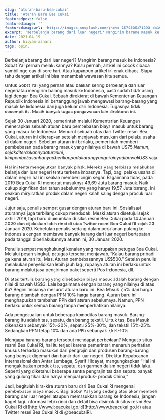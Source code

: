 ```yaml
---
slug: 'aturan-baru-bea-cukai'
title: 'Aturan Baru Bea Cukai'
featuredpost: false
featuredimage: ''
featuredimageurl: 'https://images.unsplash.com/photo-1578335371893-da19ce4ba0cc?ixid=MnwxMjA3fDB8MHxwaG90by1wYWdlfHx8fGVufDB8fHx8&ixlib=rb-1.2.1&auto=format&fit=crop&w=1050&q=80'
excerpt: 'Berbelanja barang dari luar negeri? Mengirim barang masuk ke Indonesia? Sobat Ya! pernah melakukannya? Kalau pernah, artikel ini cocok dibaca sambil nge-cay di sore hari. Atau kapanpun artikel ini enak dibaca. Siapa tahu dengan artikel ini bisa menambah wawasan kita semua.'
date: 2021-04-19
author: hisyam-azhari
tags: opini
---
```


Berbelanja barang dari luar negeri? Mengirim barang masuk ke Indonesia? Sobat Ya! pernah melakukannya? Kalau pernah, artikel ini cocok dibaca sambil nge-cay di sore hari. Atau kapanpun artikel ini enak dibaca. Siapa tahu dengan artikel ini bisa menambah wawasan kita semua.

Untuk Sobat Ya! yang pernah atau bahkan sering berbelanja dari luar negeriatau mengirim barang masuk ke Indonesia, pasti sudah tidak asing lagi dengan Bea Cukai. Sebuah direktorat di bawah Kementerian Keuangan Republik Indonesia ini bertanggung jawab mengawasi barang-barang yang masuk ke Indonesia dan juga keluar dari Indonesia. Tugasnya tidak sesempit itu. Masih banyak tugas pengawasan lain direktorat ini.

Sejak 30 Januari 2020, pemerintah melalui Kementerian Keuangan menerapkan sebuah aturan baru pembebasan biaya masuk untuk barang yang
masuk ke Indonesia. Menurut sebuah utas dari Twitter resmi Bea Cukai, aturan ini diterapkan setelah menjawab masukan dari pelaku usaha di dalam negeri. Sebelum aturan ini berlaku, pemerintah memberi pembebasan pada barang masuk yang nilainya di bawah US$75. Namun, sejak diterapkannya aturan ini, kini pembebasan hanya diberikan pada barang yang nilainya di bawah US$3 saja.

Hal ini tentu mengejutkan banyak pihak. Mereka yang terbiasa melakukan belanja dari luar negeri tentu terkena imbasnya. Tapi, bagi pelaku usaha di dalam negeri hal ini seakan memberi angin segar. Bagaimana tidak, pada 2019 Bea Cukai RI mencatat masuknya 49,69 Juta barang masuk. Naik cukup signifikan dari tahun sebelumnya yang hanya 19,57 Juta barang. Ini seakan minyiratkan produk dalam negeri kalah saing dengan produk luar negeri.

Jujur saja, penulis sempat gusar dengan aturan baru ini. Sosialisasi aturannya juga terbilang cukup mendadak. Meski aturan disetujui sejak akhir 2019, tapi baru diumumkan di situs resmi Bea Cukai pada 14 Januari 2020 dan dijelaskan lebih rinci di utas Twitter resmi Bea Cukai RI sejak 23 Januari 2020. Kebetulan penulis sedang dalam perjalanan pulang ke Indonesia dengan membawa banyak barang dari luar
negeri bertepatan pada tanggal diberlakukannya aturan ini, 30 Januari 2020.

Penulis sempat menghubungi kenalan yang merupakan petugas Bea Cukai. Melalui pesan singkat, petugas tersebut menjawab, “Kalau barang pribadi ga kena aturan itu, Mas. Aturan pembebasannya US$500.” Setelah penulis melakukan penyelidikan lebih jauh lagi, rupanya aturan ini berlaku untuk barang melalui jasa pengiriman paket seperti Pos Indonesia, dll.

Di atas tertulis barang yang dibebaskan biaya masuk adalah barang dengan nilai di bawah US$3. Lalu bagaimana dengan barang yang nilainya di atas itu? Begini rincianya menurut aturan baru ini. Bea Masuk 7,5% dari harga barang ditambah dengan PPN 10% harga barang. Aturan baru ini menghapuskan tambahan PPh dari aturan sebelumnya. Namun, PPN berlaku untuk semua barang tanpa
memperhatikan nilainya.

Ada pengecualian untuk beberapa komoditas barang masuk. Barang-barang itu adalah tas, sepatu, dan barang tekstil. Untuk tas, Bea Masuk dikenakan sebanyak 15%-20%, sepatu 25%-30%, dan tekstil 15%-25%. Sedangkan PPN tetap 10% dan ada PPh sebanyak 7,5%-10%.

Mengapa barang-barang tersebut mendapat perbedaan? Mengutip situs resmi Bea Cukai RI, hal itu terjadi karena pemerintah menaruh perhatian khusus terhadap masukan dari pengrajin dan produsen barang-barang yang banyak digemari dan banjir dari luar negeri. Direktur Kepabeanan Internasional dan Antar Lembaga, Syarif Hidayat, mengungkapkan “Hal ini mengakibatkan produk tas, sepatu, dan garmen dalam negeri tidak laku. Seperti yang diketahui beberapa sentra pengrajin tas dan sepatu banyak yang gulung tikar dan hanya menjual produk- produk China,”

Jadi, begitulah kira-kira aturan baru dari Bea Cukai RI mengenai pembebasan biaya masuk. Bagi Sobat Ya! yang sedang atau akan membeli barang dari luar negeri ataupun memasukkan barang ke Indonesia, jangan kaget lagi. Informasi lebih rinci dan detail bisa disimak di situs resmi Bea Cukai RI di [http://www.beacukai.go.id](http://www.beacukai.go.id) atau Twitter resmi Bea Cukai RI di @beacukaiRI.
